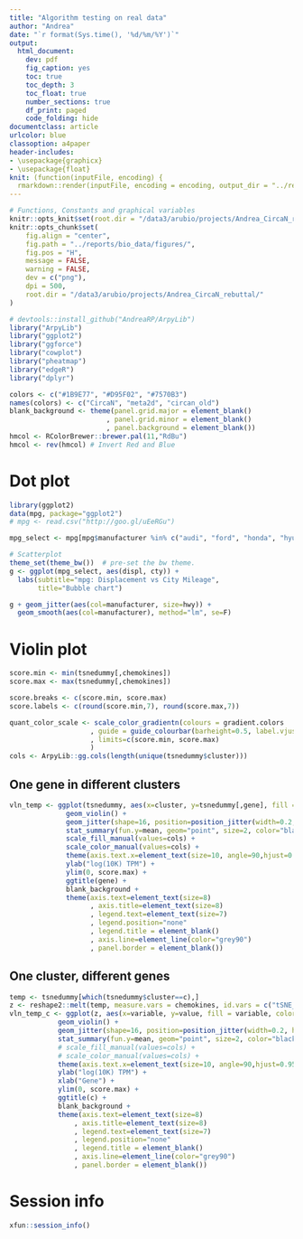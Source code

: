 ```yaml
---
title: "Algorithm testing on real data"
author: "Andrea"
date: "`r format(Sys.time(), '%d/%m/%Y')`"
output: 
  html_document: 
    dev: pdf
    fig_caption: yes
    toc: true
    toc_depth: 3
    toc_float: true
    number_sections: true
    df_print: paged
    code_folding: hide
documentclass: article
urlcolor: blue
classoption: a4paper
header-includes:
- \usepackage{graphicx}
- \usepackage{float}
knit: (function(inputFile, encoding) {
  rmarkdown::render(inputFile, encoding = encoding, output_dir = "../reports/bio_data")})
---
```


```r
# Functions, Constants and graphical variables      
knitr::opts_knit$set(root.dir = "/data3/arubio/projects/Andrea_CircaN_rebuttal/")
knitr::opts_chunk$set(
	fig.align = "center",
	fig.path = "../reports/bio_data/figures/",
	fig.pos = "H",
	message = FALSE,
	warning = FALSE,
	dev = c("png"),
	dpi = 500,
	root.dir = "/data3/arubio/projects/Andrea_CircaN_rebuttal/"
)
```


<style>
.column-left{
  float: left;
  width: 50%;
  text-align: left;
}
.column-right{
  float: right;
  width: 50%;
  text-align: left;
}
</style>


```r
# devtools::install_github("AndreaRP/ArpyLib")
library("ArpyLib")
library("ggplot2")
library("ggforce")
library("cowplot")
library("pheatmap")
library("edgeR")
library("dplyr")
```



```r
colors <- c("#1B9E77", "#D95F02", "#7570B3")
names(colors) <- c("CircaN", "meta2d", "circan_old")
blank_background <- theme(panel.grid.major = element_blank()
                        , panel.grid.minor = element_blank()
                        , panel.background = element_blank())
hmcol <- RColorBrewer::brewer.pal(11,"RdBu")
hmcol <- rev(hmcol) # Invert Red and Blue
```


# Dot plot

```r
library(ggplot2)
data(mpg, package="ggplot2")
# mpg <- read.csv("http://goo.gl/uEeRGu")

mpg_select <- mpg[mpg$manufacturer %in% c("audi", "ford", "honda", "hyundai"), ]

# Scatterplot
theme_set(theme_bw())  # pre-set the bw theme.
g <- ggplot(mpg_select, aes(displ, cty)) + 
  labs(subtitle="mpg: Displacement vs City Mileage",
       title="Bubble chart")

g + geom_jitter(aes(col=manufacturer, size=hwy)) + 
  geom_smooth(aes(col=manufacturer), method="lm", se=F)
```

# Violin plot

```r
score.min <- min(tsnedummy[,chemokines])
score.max <- max(tsnedummy[,chemokines])

score.breaks <- c(score.min, score.max)
score.labels <- c(round(score.min,7), round(score.max,7))

quant_color_scale <- scale_color_gradientn(colours = gradient.colors
                    , guide = guide_colourbar(barheight=0.5, label.vjust=-1)
                    , limits=c(score.min, score.max)
                    )
cols <- ArpyLib::gg.cols(length(unique(tsnedummy$cluster)))
```

## One gene in different clusters

```r
vln_temp <- ggplot(tsnedummy, aes(x=cluster, y=tsnedummy[,gene], fill = cluster, color=cluster)) +
              geom_violin() +
              geom_jitter(shape=16, position=position_jitter(width=0.2, height=0)) +
              stat_summary(fun.y=mean, geom="point", size=2, color="black") +
              scale_fill_manual(values=cols) +
              scale_color_manual(values=cols) +
              theme(axis.text.x=element_text(size=10, angle=90,hjust=0.95,vjust=0.2)) +
              ylab("log(10K) TPM") +
              ylim(0, score.max) +
              ggtitle(gene) +
              blank_background +
              theme(axis.text=element_text(size=8)
                    , axis.title=element_text(size=8)
                    , legend.text=element_text(size=7)
                    , legend.position="none"
                    , legend.title = element_blank()
                    , axis.line=element_line(color="grey90")
                    , panel.border = element_blank())
```

## One cluster, different genes

```r
temp <- tsnedummy[which(tsnedummy$cluster==c),]
z <- reshape2::melt(temp, measure.vars = chemokines, id.vars = c("tSNE_1", "tSNE_2"))
vln_temp_c <- ggplot(z, aes(x=variable, y=value, fill = variable, color=variable)) +
            geom_violin() +
            geom_jitter(shape=16, position=position_jitter(width=0.2, height=0)) +
            stat_summary(fun.y=mean, geom="point", size=2, color="black") +
            # scale_fill_manual(values=cols) +
            # scale_color_manual(values=cols) +
            theme(axis.text.x=element_text(size=10, angle=90,hjust=0.95,vjust=0.2)) +
            ylab("log(10K) TPM") +
            xlab("Gene") +
            ylim(0, score.max) +
            ggtitle(c) +
            blank_background +
            theme(axis.text=element_text(size=8)
                , axis.title=element_text(size=8)
                , legend.text=element_text(size=7)
                , legend.position="none"
                , legend.title = element_blank()
                , axis.line=element_line(color="grey90")
                , panel.border = element_blank())
```


# Session info

```r
xfun::session_info()
```

